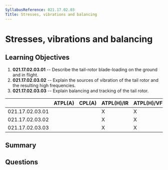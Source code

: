 ```yaml
---
SyllabusReference: 021.17.02.03
Title: Stresses, vibrations and balancing
---
```


# Stresses, vibrations and balancing

## Learning Objectives

1. **021.17.02.03.01** -- Describe the tail-rotor blade-loading on the ground
   and in flight.
2. **021.17.02.03.02** -- Explain the sources of vibration of the tail rotor and
   the resulting high frequencies.
3. **021.17.02.03.03** -- Explain balancing and tracking of the tail rotor.

|                 | ATPL(A) | CPL(A) | ATPL(H)/IR | ATPL(H)/VFR | CPL(H) | IR  | CBIR(A) |
| --------------- | ------- | ------ | ---------- | ----------- | ------ | --- | ------- |
| 021.17.02.03.01 |         |        | X          | X           | X      |     |         |
| 021.17.02.03.02 |         |        | X          | X           | X      |     |         |
| 021.17.02.03.03 |         |        | X          | X           | X      |     |         |

## Summary

## Questions
